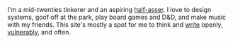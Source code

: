 
<Layout hideGuestbook="true" overflowHidden="true" targetParent="true">
  <div class="absolute top-2 left-2 text-sm">
      I'm a mid-twenties tinkerer and an aspiring <a href="/library/highlights/books/OL52567052M/" target="_blank">half-asser</a>.
      I love to design systems, goof off at the park, play board
      games and D&D, and make music with my friends. This site's mostly a spot for me to think and <a href="/cards" target="_blank">write</a>
      openly, <a href="/library/highlights/tags/vulnerability/" target="_blank">vulnerably</a>, and often.
  </div>
  <div class="min-h-[40vh]"/>
</Layout>
